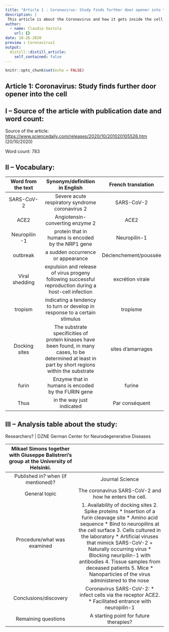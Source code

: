 ```yaml
---
title: "Article 1 : Coronavirus: Study finds further door opener into the cell"
description: |
 This article is about the Coronavirus and how it gets inside the cell.
author:
  - name: Claudia Vastola
    url: {}
date: 10-26-2020
preview : Coronavirus1
output:
  distill::distill_article:
    self_contained: false
---
```


```r
knitr::opts_chunk$set(echo = FALSE)
```


## Article 1: Coronavirus: Study finds further door opener into the cell


## I – Source of the article with publication date and word count:


Source of the article:  <https://www.sciencedaily.com/releases/2020/10/201020105526.htm> 
(20/10/2020)


Word count: 783


## II – Vocabulary: 


| Word from the text | Synonym/definition in English | French translation | 
|:----------:|:-------------:|:------:|
| SARS-CoV-2 | Severe acute respiratory syndrome coronavirus 2 | SARS-CoV-2 |
| ACE2 | Angiotensin-converting enzyme 2 | ACE2 |
| Neuropilin -1 | protein that in humans is encoded by the NRP1 gene | Neuropilin-1 |
| outbreak | a sudden occurrence or appearance | Déclenchement/poussée |
| Viral shedding | expulsion and release of virus progeny following successful reproduction during a host-cell infection | excrétion virale |
| tropism | indicating a tendency to turn or develop in response to a certain stimulus | tropisme |
| Docking sites | The substrate specificities of protein kinases have been found, in many cases, to be determined at least in part by short regions within the substrate | sites d'amarrages |
| furin | Enzyme that in humans is encoded by the FURIN gene | furine |
| Thus | in the way just indicated | Par conséquent |


## III – Analysis table about the study:


| Researchers? | DZNE German Center for Neurodegenerative Diseases
Mikael Simons together with Giuseppe Balistreri's group at the University of Helsinki.|
|:----------:|:-------------:|
| Published in? when (if mentioned)? |Journal Science | 
| General topic | The coronavirus SARS-CoV-2 and how he enters the cell. |
|Procedure/what was examined | 1. Availability of docking sites 2. Spike proteins    * Insertion of a furin cleavage site    * Amino acid sequence    * Bind to neuropilins at the cell surface 3. Cells cultured in the laboratory     * Artificial viruses that mimick SARS-CoV-2 + Naturally occurring virus   * Blocking neuripilin-1 with antibodies 4. Tissue samples from deceased patients 5. Mice   * Nanoparticles of the virus administered to the nose |
| Conclusions/discovery | Coronavirus SARS-CoV-2:   * infect cells via the receptor ACE2.   * Facilitated entrance with neuropilin-1 |
|Remaining questions | A starting point for future therapies? | 


